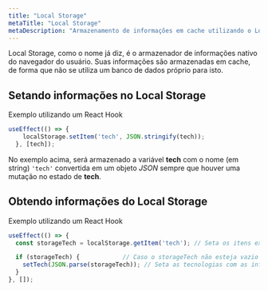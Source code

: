 ```yaml
---
title: "Local Storage"
metaTitle: "Local Storage"
metaDescription: "Armazenamento de informações em cache utilizando o Local Storage com o ReactJS"
---
```


Local Storage, como o nome já diz, é o armazenador de informações nativo do navegador do usuário. Suas informações são armazenadas em cache, de forma que não se utiliza um banco de dados próprio para isto.

## Setando informações no Local Storage

Exemplo utilizando um React Hook

```js
useEffect(() => {
    localStorage.setItem('tech', JSON.stringify(tech));
  }, [tech]);
```

No exemplo acima, será armazenado a variável **tech** com o nome (em string) `'tech'` convertida em um objeto *JSON* sempre que houver uma mutação no estado de **tech**.

## Obtendo informações do Local Storage

Exemplo utilizando um React Hook

```js
useEffect(() => {
  const storageTech = localStorage.getItem('tech'); // Seta os itens existentes  no localStorage em uma variável

  if (storageTech) {            // Caso o storageTech não esteja vazio
    setTech(JSON.parse(storageTech)); // Seta as tecnologias com as informações existentes vindas de um JSON em um estado
  }
}, []);
```
